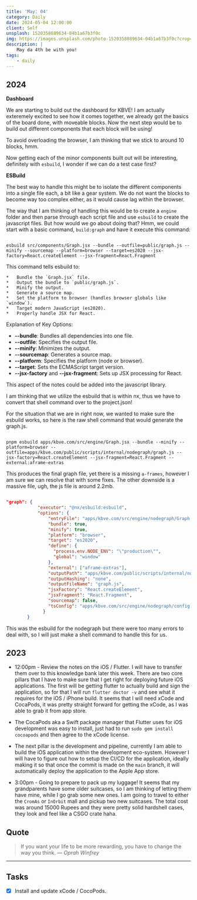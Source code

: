 ```yaml
---
title: 'May: 04'
category: Daily
date: 2024-05-04 12:00:00
client: Self
unsplash: 1520358889634-04b1a67b3f0c
img: https://images.unsplash.com/photo-1520358889634-04b1a67b3f0c?crop=entropy&cs=srgb&fm=jpg&ixid=MnwzNjM5Nzd8MHwxfHJhbmRvbXx8fHx8fHx8fDE2ODE3NDg2ODY&ixlib=rb-4.0.3&q=85
description: |
    May da 4th be with you!
tags:
    - daily
---
```


## 2024

**Dashboard**

We are starting to build out the dashboard for KBVE!
I am actually exteremely excited to see how it comes together, we already got the basics of the board done, with moveable blocks.
Now the next step would be to build out different components that each block will be using!

To avoid overloading the browser, I am thinking that we stick to around 10 blocks, hmm.

Now getting each of the minor components built out will be interesting, definitely with `esbuild`, I wonder if we can do a test case first?

**ESBuild**

The best way to handle this might be to isolate the different components into a single file each, a bit like a gear system.
We do not want the blocks to become way too complex either, as it would cause lag within the browser.

The way that I am thinking of handling this would be to create a `engine` folder and then parse through each script file and use `esbuild` to create the javascript files.
But how would we go about doing that? Hmm, we could start with a basic command, `build:graph` and have it execute this command:

```shell

esbuild src/components/Graph.jsx --bundle --outfile=public/graph.js --minify --sourcemap --platform=browser --target=es2020 --jsx-factory=React.createElement --jsx-fragment=React.Fragment

```

This command tells esbuild to:
    
    *   Bundle the `Graph.jsx` file.
    *   Output the bundle to `public/graph.js`.
    *   Minify the output.
    *   Generate a source map.
    *   Set the platform to browser (handles browser globals like `window`).
    *   Target modern JavaScript (es2020).
    *   Properly handle JSX for React.

Explanation of Key Options:

*   **\--bundle**: Bundles all dependencies into one file.
*   **\--outfile**: Specifies the output file.
*   **\--minify**: Minimizes the output.
*   **\--sourcemap**: Generates a source map.
*   **\--platform**: Specifies the platform (node or browser).
*   **\--target**: Sets the ECMAScript target version.
*   **\--jsx-factory** and **\--jsx-fragment**: Sets up JSX processing for React.

This aspect of the notes could be added into the javascript library.

I am thinking that we utilize the esbuild that is within nx, thus we have to convert that shell command over to the project.json!

For the situation that we are in right now, we wanted to make sure the esbuild works, so here is the raw shell command that would generate the graph.js.

```shell

pnpm esbuild apps/kbve.com/src/engine/Graph.jsx --bundle --minify --platform=browser --outfile=apps/kbve.com/public/scripts/internal/nodegraph/graph.js --jsx-factory=React.createElement --jsx-fragment=React.Fragment --external:aframe-extras

```

This produces the final graph file, yet there is a missing `a-frames`, however I am sure we can resolve that with some fixes.
The other downside is a massive file, ugh, the js file is around 2.2mb.

```json

"graph": {
			"executor": "@nx/esbuild:esbuild",
			"options": {
				"entryFile": "apps/kbve.com/src/engine/nodegraph/Graph.jsx",
				"bundle": true,
				"minify": true,
				"platform": "browser",
				"target": "es2020",
				"define": {
				  "process.env.NODE_ENV": "\"production\"",
				  "global": "window"
				},
				"external": ["aframe-extras"],
				"outputPath": "apps/kbve.com/public/scripts/internal/nodegraph",
				"outputHashing": "none",
				"outputFileName": "graph.js",
				"jsxFactory": "React.createElement",
				"jsxFragment": "React.Fragment",
				"sourcemap": false,
				"tsConfig": "apps/kbve.com/src/engine/nodegraph/config.json"
			  }
		}
```

This was the esbuild for the nodegraph but there were too many errors to deal with, so I will just make a shell command to handle this for us.

## 2023

- 12:00pm - Review the notes on the iOS / Flutter. I will have to transfer them over to this knowledge bank later this week. There are two core pillars that I have to make sure that I get right for deploying future iOS applications. The first will be getting flutter to actually build and sign the application, so for that I will run `flutter doctor -v` and see what it requires for the iOS / iPhone build. It seems that I will need xCode and CocaPods, it was pretty straight forward for getting the xCode, as I was able to grab it from app store.

- The CocaPods aka a Swift package manager that Flutter uses for iOS development was easy to install, just had to run `sudo gem install cocoapods` and then agree to the xCode license.

- The next pillar is the development and pipeline, currently I am able to build the iOS application within the development eco-system. However I will have to figure out how to setup the CI/CD for the application, ideally making it so that once the commit is made on the `main` branch, it will automatically deploy the application to the Apple App store.

- 3:00pm - Going to prepare to pack up my luggage! It seems that my grandparents have some older suitcases, so I am thinking of letting them have mine, while I go grab some new ones. I am going to travel to either the `CromAs` or `InOrbit` mall and pickup two new suitcases. The total cost was around 15000 Rupees and they were pretty solid hardshell cases, they look and feel like a CSGO crate haha.

## Quote

> If you want your life to be more rewarding, you have to change the way you think.
> — <cite>Oprah Winfrey</cite>

---

## Tasks

- [x] Install and update xCode / CocoPods.
